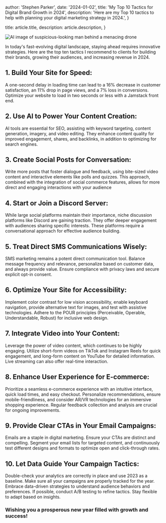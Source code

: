 
  author: 'Stephen Parker',
  date: '2024-01-02',
  title: 'My Top 10 Tactics for Digital Brand Growth in 2024',
  description:
    'Here are my Top 10 tactics to help with planning your digital marketing strategy in 2024.',
}

  title: article.title,
  description: article.description,
}


<Image src={top10HeaderImage} alt="AI image of suspicious-looking man behind a menacing drone" />

In today's fast-evolving digital landscape, staying ahead requires innovative strategies. Here are the top ten tactics I recommend to clients for building their brands, growing their audiences, and increasing revenue in 2024.

## 1. Build Your Site for Speed:

A one-second delay in loading time can lead to a 16% decrease in customer satisfaction, an 11% drop in page views, and a 7% loss in conversions. Optimize your website to load in two seconds or less with a Jamstack front end.

## 2. Use AI to Power Your Content Creation:

AI tools are essential for SEO, assisting with keyword targeting, content generation, imagery, and video editing. They enhance content quality for improved engagement, shares, and backlinks, in addition to optimizing for search engines.

## 3. Create Social Posts for Conversation:

Write more posts that foster dialogue and feedback, using bite-sized video content and interactive elements like polls and quizzes. This approach, combined with the integration of social commerce features, allows for more direct and engaging interactions with your audience

## 4. Start or Join a Discord Server:

While large social platforms maintain their importance, niche discussion platforms like Discord are gaining traction. They offer deeper engagement with audiences sharing specific interests. These platforms require a conversational approach for effective audience building.

## 5. Treat Direct SMS Communications Wisely:

SMS marketing remains a potent direct communication tool. Balance message frequency and relevance, personalize based on customer data, and always provide value. Ensure compliance with privacy laws and secure explicit opt-in consent.

## 6. Optimize Your Site for Accessibility:

Implement color contrast for low vision accessibility, enable keyboard navigation, provide alternative text for images, and test with assistive technologies. Adhere to the POUR principles (Perceivable, Operable, Understandable, Robust) for inclusive web design.

## 7. Integrate Video into Your Content:

Leverage the power of video content, which continues to be highly engaging. Utilize short-form videos on TikTok and Instagram Reels for quick engagement, and long-form content on YouTube for detailed information. Live streaming can also offer real-time interaction.

## 8. Enhance User Experience for E-commerce:

Prioritize a seamless e-commerce experience with an intuitive interface, quick load times, and easy checkout. Personalize recommendations, ensure mobile-friendliness, and consider AR/VR technologies for an immersive shopping experience. Regular feedback collection and analysis are crucial for ongoing improvements.

## 9. Provide Clear CTAs in Your Email Campaigns:

Emails are a staple in digital marketing. Ensure your CTAs are distinct and compelling. Segment your email lists for targeted content, and continuously test different designs and formats to optimize open and click-through rates.

## 10. Let Data Guide Your Campaign Tactics:

Double-check your analytics are correctly in place and use 2023 as a baseline. Make sure all your campaigns are properly tracked for the year. Embrace data-driven strategies to understand audience behaviors and preferences. If possible, conduct A/B testing to refine tactics. Stay flexible to adapt based on insights.

### Wishing you a prosperous new year filled with growth and success!